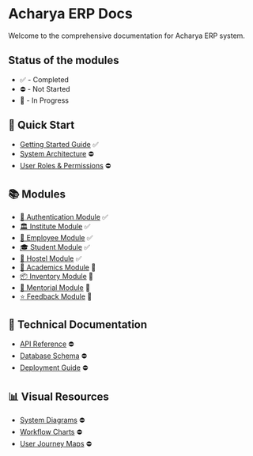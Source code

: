 # Acharya ERP Docs

Welcome to the comprehensive documentation for Acharya ERP system.

## Status of the modules

- ✅ - Completed
- ⛔️ - Not Started
- 🚧 - In Progress

## 🚀 Quick Start

- [Getting Started Guide](/contribution_guide/getting-started) ✅
- [System Architecture](/404) ⛔️
- [User Roles & Permissions](/404) ⛔️

## 📚 Modules

- [🔐 Authentication Module](/modules/authentication/introduction) ✅
- [🏛️ Institute Module](/modules/institute/introduction) ✅
- [👤 Employee Module](/modules/employee/my-menu/my-profile) ✅
- [🎓 Student Module](/modules/student/introduction) ✅
- [🏢 Hostel Module](/modules/hostel/introduction) ✅
- [📖 Academics Module](/modules/academics/acadmic-master/course) 🚧
- [📦 Inventory Module](/modules/inventory/introduction) 🚧
- [🤝 Mentorial Module](/modules/mentorial/introduction) 🚧
- [⭐ Feedback Module](/modules/feedback/introduction) 🚧

## 🔧 Technical Documentation

- [API Reference](/404) ⛔️
- [Database Schema](/404) ⛔️
- [Deployment Guide](/404) ⛔️

## 📊 Visual Resources

- [System Diagrams](/404) ⛔️
- [Workflow Charts](/404) ⛔️
- [User Journey Maps](/404) ⛔️
